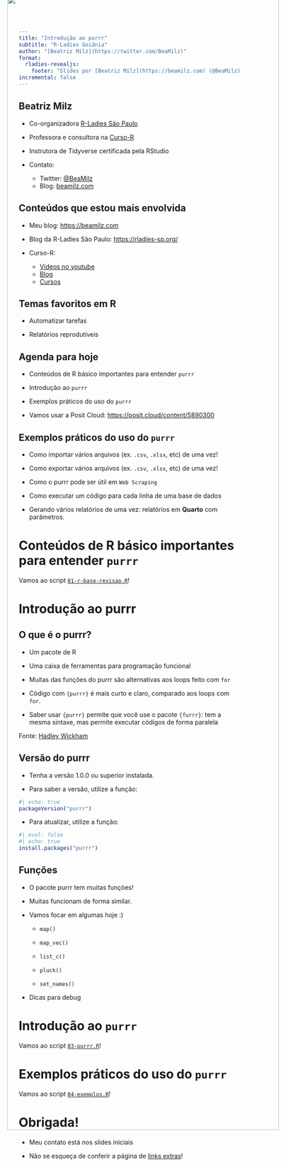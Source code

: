 ```yaml
---
title: "Introdução ao purrr"
subtitle: "R-Ladies Goiânia"
author: "[Beatriz Milz](https://twitter.com/BeaMilz)"
format: 
  rladies-revealjs:
    footer: "Slides por [Beatriz Milz](https://beamilz.com) (@BeaMilz), feito com [Quarto](https://quarto.org/docs/presentations/revealjs/index.html) e [Quarto R-Ladies Theme](https://github.com/beatrizmilz/quarto-rladies-theme#quarto-r-ladies-theme)."
incremental: false
---
```


## Beatriz Milz {.center .aboutmeslide}

-   Co-organizadora [R-Ladies São Paulo](https://rladies-sp.org)

-   Professora e consultora na [Curso-R](https://curso-r.com/)

-   Instrutora de Tidyverse certificada pela RStudio

-   Contato:

    -   Twitter: [\@BeaMilz](https://twitter.com/BeaMilz)
    -   Blog: [beamilz.com](https://beamilz.com)

<img src="img/octocat-1656339210373.png" style="right: -10px;height: 80%;top: -10px;position: absolute;"/>

## Conteúdos que estou mais envolvida

-   Meu blog: <https://beamilz.com>

-   Blog da R-Ladies São Paulo: <https://rladies-sp.org/>

-   Curso-R:

    -   [Vídeos no youtube](https://www.youtube.com/@CursoR6)
    -   [Blog](https://blog.curso-r.com/)
    -   [Cursos](https://loja.curso-r.com/)
    
## Temas favoritos em R

- Automatizar tarefas

- Relatórios reprodutíveis


## Agenda para hoje

-   Conteúdos de R básico importantes para entender `purrr`

-   Introdução ao `purrr`

-   Exemplos práticos do uso do `purrr`


- Vamos usar a Posit Cloud: <https://posit.cloud/content/5890300>

## Exemplos práticos do uso do `purrr`

-   Como importar vários arquivos (ex. `.csv`, `.xlsx`, etc) de uma vez!

-   Como exportar vários arquivos (ex. `.csv`, `.xlsx`, etc) de uma vez!

-   Como o purrr pode ser útil em `Web Scraping`

-   Como executar um código para cada linha de uma base de dados

-   Gerando vários relatórios de uma vez: relatórios em **Quarto** com parâmetros.

# Conteúdos de R básico importantes para entender `purrr`

Vamos ao script [`01-r-base-revisao.R`](https://beatrizmilz.github.io/2023-04-rladies-gyn-purrr/scripts/01-r-base-revisao.R)!

# Introdução ao purrr

## O que é o purrr?

-   Um pacote de R

-   Uma caixa de ferramentas para programação funcional

-   Muitas das funções do purrr são alternativas aos loops feito com `for`

-   Código com `{purrr}` é mais curto e claro, comparado aos loops com `for`.

-   Saber usar `{purrr}` permite que você use o pacote `{furrr}`: tem a mesma sintaxe, mas permite executar códigos de forma paralela

::: footer
Fonte: [Hadley Wickham](https://www.youtube.com/watch?v=EGAs7zuRutY)
:::

## Versão do purrr

-   Tenha a versão 1.0.0 ou superior instalada.

-   Para saber a versão, utilize a função:

```r
#| echo: true
packageVersion("purrr")
```

-   Para atualizar, utilize a função:

```r
#| eval: false
#| echo: true
install.packages("purrr")
```

## Funções

-   O pacote purrr tem muitas funções!

-   Muitas funcionam de forma similar.

-   Vamos focar em algumas hoje :)

    -   `map()`

    -   `map_vec()`

    -   `list_c()`

    -   `pluck()`

    -   `set_names()`

-   Dicas para debug

# Introdução ao `purrr`

Vamos ao script [`03-purrr.R`](https://beatrizmilz.github.io/2023-04-rladies-gyn-purrr/scripts/03-purrr.R)!

# Exemplos práticos do uso do `purrr`

Vamos ao script [`04-exemplos.R`](https://beatrizmilz.github.io/2023-04-rladies-gyn-purrr/scripts/04-exemplos.R)!


# Obrigada!

- Meu contato está nos slides iniciais

- Não se esqueça de conferir a página de [links extras](https://beatrizmilz.github.io/2023-04-rladies-gyn-purrr/links-extras.html)!

